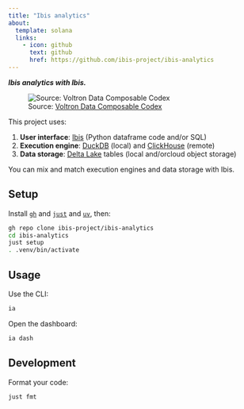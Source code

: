 ```yaml
---
title: "Ibis analytics"
about:
  template: solana
  links:
    - icon: github
      text: github
      href: https://github.com/ibis-project/ibis-analytics
---
```


***Ibis analytics with Ibis.***

![Source: [Voltron Data Composable Codex](https://voltrondata.com/codex)](img/layers.png)

This project uses:

1. **User interface**: [Ibis](https://github.com/ibis-project/ibis) (Python dataframe code and/or SQL)
2. **Execution engine**: [DuckDB](https://github.com/duckdb/duckdb) (local) and [ClickHouse](https://github.com/clickhouse/clickhouse) (remote)
3. **Data storage**: [Delta Lake](https://github.com/delta-io/delta) tables (local and/orcloud object storage)

You can mix and match execution engines and data storage with Ibis.

## Setup

Install [`gh`](https://github.com/cli/cli) and [`just`](https://github.com/casey/just) and [`uv`](https://github.com/astral-sh/uv), then:

```bash
gh repo clone ibis-project/ibis-analytics
cd ibis-analytics
just setup
. .venv/bin/activate
```

## Usage

Use the CLI:

```bash
ia
```

Open the dashboard:

```bash
ia dash
```

## Development

Format your code:

```bash
just fmt
```
